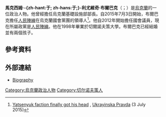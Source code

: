 {{Infobox Politician
| name          = Maksym Burbak<br>{{small|Максим Бурбак}}
| image         = Maksym Burbak.jpg
| imagesize     = 250px
| caption       = 
| office        = 第三任基礎設施部長3rd [[Ministry_of_Infrastructure_(Ukraine)|Minister of Infrastructure of Ukraine]]
| term_start    = 2014年2月27日
| term_end      = 2014年12月2日
| primeminister = [[Arseniy_Yatsenyuk|Arseniy Yatsenyuk]]
| predecessor   = [[Volodymyr_Kozak|Volodymyr Kozak]]
| successor     =[[Andriy_Pyvovarsky|Andriy Pyvovarsky]]
| birth_date    = {{Birth date and age|df=yes|1976|01|13}}
| birth_place   = 烏克蘭[[切爾諾夫策|切爾諾夫策]]
| nationality   = {{flag|Ukraine|name=烏國}}
| party         = [[全烏克蘭聯盟「祖國」|全烏克蘭聯盟「祖國」]]
| alma_mater    = [[切爾諾夫策大學|切爾諾夫策大學]]
| spouse        =
| children      = 
}}
'''馬克西姆·-{zh-hant:于; zh-hans:于;}-利尤維奇·布爾巴克'''（{{lang-uk|Максим Юрійович Бурбак}}；{{bd|1976年|1月13日}}）是[[烏克蘭|烏克蘭]]的一位政治人物。他曾經擔任烏克蘭基礎設施部部長。自2015年7月3日開始，布爾巴克擔任[[人民陣線_(烏克蘭)|人民陣線]]在烏克蘭國會黨團的領導人<ref name=pfmbpl>{{uk icon}} [http://pda.pravda.com.ua/news/id_7073320/ Yatsenyuk faction finally got his head] {{Wayback|url=http://pda.pravda.com.ua/news/id_7073320/ |date=20210302014628 }}, [[Ukrayinska_Pravda|Ukrayinska Pravda]] (3 July 2015)</ref>。他自2012年開始擔任國會議員，現在所屬政黨是[[人民陣線_(烏克蘭)|人民陣線]]。他在1998年畢業於切爾諾夫策大學。布爾巴克已經結婚並有兩個孩子。

==參考資料==
{{Reflist}}
== 外部連結 ==
* [http://dovidka.com.ua/user/?code=474022 Biography] {{Wayback|url=http://dovidka.com.ua/user/?code=474022 |date=20210213173305 }}
[[Category:烏克蘭政治人物|Category:烏克蘭政治人物]]
[[Category:切尔诺夫策人|Category:切尔诺夫策人]]